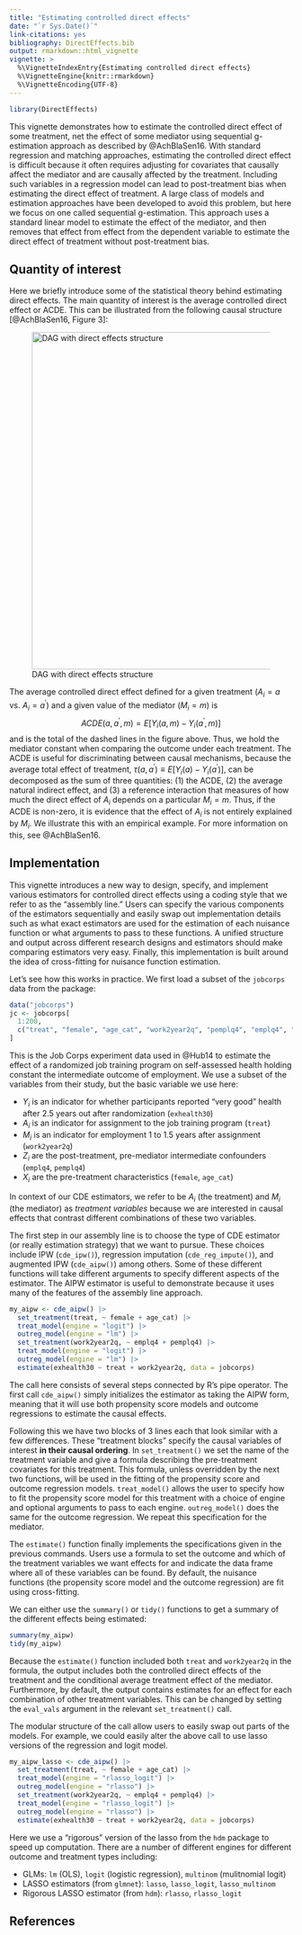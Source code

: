 ```yaml
---
title: "Estimating controlled direct effects"
date: "`r Sys.Date()`"
link-citations: yes
bibliography: DirectEffects.bib
output: rmarkdown::html_vignette
vignette: >
  %\VignetteIndexEntry{Estimating controlled direct effects}
  %\VignetteEngine{knitr::rmarkdown}
  %\VignetteEncoding{UTF-8}
---
```


```r
library(DirectEffects) 
```



This vignette demonstrates how to estimate the controlled direct effect of some treatment, net the effect of some mediator using sequential g-estimation approach as described by  @AchBlaSen16. With standard regression and matching approaches, estimating the controlled direct effect is difficult because it often requires adjusting for covariates that causally affect the mediator and are causally affected by the treatment. Including such variables in a regression model can lead to post-treatment bias when estimating the direct effect of treatment. A large class of models and estimation approaches have been developed to avoid this problem, but here we focus on one called sequential g-estimation. This approach uses a standard linear model to  estimate the effect of the mediator, and then removes that effect from effect from the dependent variable to estimate the direct effect of treatment without post-treatment bias. 

## Quantity of interest 

Here we briefly introduce some of the statistical theory behind estimating direct effects. The main quantity of interest is the average controlled direct effect or ACDE. This can be illustrated from the following causal structure [@AchBlaSen16, Figure 3]:

![DAG with direct effects structure](figures/ABS_fig3.png){width=600px}

The average controlled direct effect defined for a given treatment ($A_i = a$ vs. $A_i = a^\prime$) and a given value of the mediator ($M_i = m$) is 
$$ACDE(a, a^\prime, m) = E[Y_i(a, m) - Y_i(a^\prime, m)]$$
and is the total of the dashed lines in the figure above. Thus, we hold the mediator constant when comparing the outcome under each treatment. The ACDE is useful for discriminating between causal mechanisms, because the average total effect of treatment, $\tau(a, a^\prime) \equiv E[Y_i(a) - Y_i(a^\prime)]$, can be decomposed as the sum of three quantities: (1) the ACDE, (2) the average natural indirect effect, and (3) a reference interaction that measures of how much the direct effect of $A_i$ depends on a particular $M_i = m$. Thus, if the ACDE is non-zero, it is evidence that the effect of $A_i$ is not entirely explained by $M_i$. We illustrate this with an empirical example. For more information on this, see @AchBlaSen16. 



## Implementation 

This vignette introduces a new way to design, specify, and implement various estimators for controlled direct effects using a coding style that we refer to as the "assembly line." Users can specify the various components of the estimators sequentially and easily swap out implementation details such as what exact estimators are used for the estimation of each nuisance function or what arguments to pass to these functions. A unified structure and output across different research designs and estimators should make comparing estimators very easy. Finally, this implementation is built around the idea of cross-fitting for nuisance function estimation. 

Let's see how this works in practice. We first load a subset of the `jobcorps` data from the package:
```r
data("jobcorps")
jc <- jobcorps[
  1:200,
  c("treat", "female", "age_cat", "work2year2q", "pemplq4", "emplq4", "exhealth30")
]
```

This is the Job Corps experiment data used in @Hub14 to estimate the effect of a randomized job training program on self-assessed health holding constant the intermediate outcome of employment. We use a subset of the variables from their study, but the basic variable we use here:

* $Y_i$ is an indicator for whether participants reported "very good" health after 2.5 years out after randomization (`exhealth30`)
* $A_i$ is an indicator for assignment to the job training program (`treat`)
* $M_i$ is an indicator for employment 1 to 1.5 years after assignment (`work2year2q`)
* $Z_i$ are the post-treatment, pre-mediator intermediate confounders (`emplq4`, `pemplq4`)
* $X_i$ are the pre-treatment characteristics (`female`, `age_cat`)


In context of our CDE estimators, we refer to be $A_i$ (the treatment) and $M_i$ (the mediator) as *treatment variables* because we are interested in causal effects that contrast different combinations of these two variables. 

The first step in our assembly line is to choose the type of CDE estimator (or really estimation strategy) that we want to pursue. These choices include IPW (`cde_ipw()`), regression imputation (`cde_reg_impute()`), and augmented IPW (`cde_aipw()`) among others. Some of these different functions will take different arguments to specify different aspects of the estimator. The AIPW estimator is useful to demonstrate because it uses many of the features of the assembly line approach. 

```r
my_aipw <- cde_aipw() |>
  set_treatment(treat, ~ female + age_cat) |>
  treat_model(engine = "logit") |>
  outreg_model(engine = "lm") |>
  set_treatment(work2year2q, ~ emplq4 + pemplq4) |>
  treat_model(engine = "logit") |>
  outreg_model(engine = "lm") |>
  estimate(exhealth30 ~ treat + work2year2q, data = jobcorps)
```

The call here consists of several steps connected by R's pipe operator. The first call `cde_aipw()` simply initializes the estimator as taking the AIPW form, meaning that it will use both propensity score models and outcome regressions to estimate the causal effects. 

Following this we have two blocks of 3 lines each that look similar with a few differences. These "treatment blocks" specify the causal variables of interest **in their causal ordering**. In `set_treatment()` we set the name of the treatment variable and give a formula describing the pre-treatment covariates for this treatment. This formula, unless overridden by the next two functions, will be used in the fitting of the propensity score and outcome regression models. `treat_model()` allows the user to specify how to fit the propensity score model for this treatment with a choice of engine and optional arguments to pass to each engine. `outreg_model()` does the same for the outcome regression. We repeat this specification for the mediator. 

The `estimate()` function finally implements the specifications given in the previous commands. Users use a formula to set the outcome and which of the treatment variables we want effects for and indicate the data frame where all of these variables can be found. By default, the nuisance functions (the propensity score model and the outcome regression) are fit using cross-fitting. 

We can either use the `summary()` or `tidy()` functions to get a summary of the different effects being estimated:

```r
summary(my_aipw)
tidy(my_aipw)
```

Because the `estimate()` function included both `treat` and `work2year2q` in the formula, the output includes both  the controlled direct effects of the treatment and the conditional average treatment effect of the mediator. Furthermore, by default, the output contains estimates for an effect for each combination of other treatment variables. This can be changed by setting the `eval_vals` argument in the relevant `set_treatment()` call. 

The modular structure of the call allow users to easily swap out parts of the models. For example, we could easily alter the above call to use lasso versions of the regression and logit model.

```r
my_aipw_lasso <- cde_aipw() |>
  set_treatment(treat, ~ female + age_cat) |>
  treat_model(engine = "rlasso_logit") |>
  outreg_model(engine = "rlasso") |>
  set_treatment(work2year2q, ~ emplq4 + pemplq4) |>
  treat_model(engine = "rlasso_logit") |>
  outreg_model(engine = "rlasso") |>
  estimate(exhealth30 ~ treat + work2year2q, data = jobcorps)
```

Here we use a "rigorous" version of the lasso from the `hdm` package to speed up computation. There are a number of different engines for different outcome and treatment types including:

- GLMs: `lm` (OLS), `logit` (logistic regression), `multinom` (mulitnomial logit)
- LASSO estimators (from `glmnet`): `lasso`, `lasso_logit`, `lasso_multinom`
- Rigorous LASSO estimator (from `hdm`): `rlasso`, `rlasso_logit`


## References
